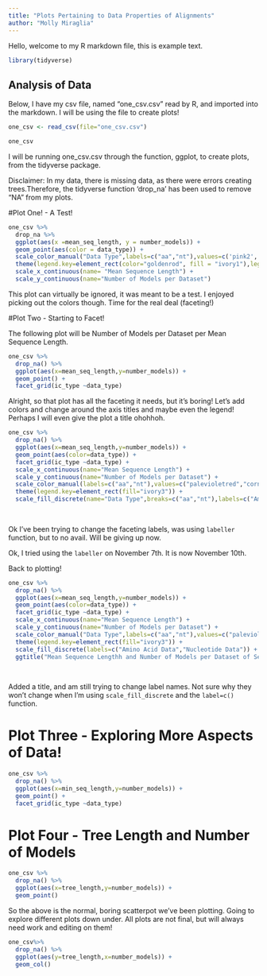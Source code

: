 ```yaml
---
title: "Plots Pertaining to Data Properties of Alignments"
author: "Molly Miraglia"
---
```

Hello, welcome to my R markdown file, this is example text.


```r
library(tidyverse)
```
## Analysis of Data
Below, I have my csv file, named "one_csv.csv" read by R, and imported into the markdown. I will be using the file to create plots!

```r
one_csv <- read_csv(file="one_csv.csv")
```

```r
one_csv
```
I will be running one_csv.csv through the function, ggplot, to create plots, from the tidyverse package.

Disclaimer: In my data, there is missing data, as there were errors creating trees.Therefore, the tidyverse function 'drop_na' has been used to remove "NA" from my plots.

#Plot One! - A Test!
```r
one_csv %>%
  drop_na %>%
  ggplot(aes(x =mean_seq_length, y = number_models)) + 
  geom_point(aes(color = data_type)) +
  scale_color_manual("Data Type",labels=c("aa","nt"),values=c('pink2','lightskyblue')) +
  theme(legend.key=element_rect(color="goldenrod", fill = "ivory1"),legend.background = element_rect(fill="pink", color = "grey")) +
  scale_x_continuous(name= "Mean Sequence Length") +
  scale_y_continuous(name="Number of Models per Dataset")
```

This plot can virtually be ignored, it was meant to be a test. I enjoyed picking out the colors though. Time for the real deal (faceting!)


#Plot Two - Starting to Facet!

The following plot will be Number of Models per Dataset per Mean Sequence Length.

```r
one_csv %>%
  drop_na() %>%
  ggplot(aes(x=mean_seq_length,y=number_models)) +
  geom_point() + 
  facet_grid(ic_type ~data_type)
```
Alright, so that plot has all the faceting it needs, but it's boring! Let's add colors and change around the axis titles and maybe even the legend! Perhaps I will even give the plot a title ohohhoh.


```r

one_csv %>%
  drop_na() %>%
  ggplot(aes(x=mean_seq_length,y=number_models)) +
  geom_point(aes(color=data_type)) + 
  facet_grid(ic_type ~data_type) +
  scale_x_continuous(name="Mean Sequence Length") +
  scale_y_continuous(name="Number of Models per Dataset") +
  scale_color_manual(labels=c("aa","nt"),values=c("palevioletred","cornflowerblue")) +
  theme(legend.key=element_rect(fill="ivory3")) +
  scale_fill_discrete(name="Data Type",breaks=c("aa","nt"),labels=c("Amino Acid Data","Nucleotide Data"))
  
  
```

Ok I've been trying to change the faceting labels, was using `labeller` function, but to no avail. Will be giving up now.

Ok, I tried using the `labeller` on November 7th. It is now November 10th. 

Back to plotting!


```r

one_csv %>%
  drop_na() %>%
  ggplot(aes(x=mean_seq_length,y=number_models)) +
  geom_point(aes(color=data_type)) + 
  facet_grid(ic_type ~data_type) +
  scale_x_continuous(name="Mean Sequence Length") +
  scale_y_continuous(name="Number of Models per Dataset") +
  scale_color_manual("Data Type",labels=c("aa","nt"),values=c("palevioletred","cornflowerblue")) +
  theme(legend.key=element_rect(fill="ivory3")) +
  scale_fill_discrete(labels=c("Amino Acid Data","Nucleotide Data")) +
  ggtitle("Mean Sequence Lengthh and Number of Models per Dataset of Selectome Data")
  
  
```

Added a title, and am still trying to change label names. Not sure why they won't change when I'm using `scale_fill_discrete` and the `label=c()` function. 

# Plot Three - Exploring More Aspects of Data!

```r
one_csv %>%
  drop_na() %>%
  ggplot(aes(x=min_seq_length,y=number_models)) +
  geom_point() +
  facet_grid(ic_type ~data_type)
```

# Plot Four - Tree Length and Number of Models

```r
one_csv %>%
  drop_na() %>%
  ggplot(aes(x=tree_length,y=number_models)) +
  geom_point()
```

So the above is the normal, boring scatterpot we've been plotting. Going to explore different plots down under. All plots are not final, but will always need work and editing on them!

```r
one_csv%>%
  drop_na() %>%
  ggplot(aes(y=tree_length,x=number_models)) +
  geom_col()
```